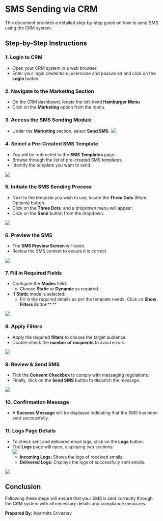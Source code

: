 # **SMS Sending via CRM**

This document provides a detailed step-by-step guide on how to send SMS using the CRM system.

## **Step-by-Step Instructions**

### 

### **1. Login to CRM**

* Open your CRM system in a web browser.  
* Enter your login credentials (username and password) and click on the **Login** button.

### 

### **2. Navigate to the Marketing Section**

* On the CRM dashboard, locate the left-hand **Hamburger Menu**  
* Click on the **Marketing** option from the menu.

### 

### **3. Access the SMS Sending Module**

* Under the **Marketing** section, select **Send SMS**.
![](https://ruloans-bucket.s3.ap-south-1.amazonaws.com/docs/crm/features/marketing/sms/image1.png)

### 

### **4. Select a Pre-Created SMS Template**

* You will be redirected to the **SMS Templates** page.  
* Browse through the list of pre-created SMS templates.  
* Identify the template you want to send.

![](https://ruloans-bucket.s3.ap-south-1.amazonaws.com/docs/crm/features/marketing/sms/image2.png)

### **5. Initiate the SMS Sending Process**

* Next to the template you wish to use, locate the **Three Dots** (More Options) button.  
* Click on the **Three Dots**, and a dropdown menu will appear.  
* Click on the **Send** button from the dropdown.

![](https://ruloans-bucket.s3.ap-south-1.amazonaws.com/docs/crm/features/marketing/sms/image3.png)

### **6. Preview the SMS**

* The **SMS Preview Screen** will open.  
* Review the SMS content to ensure it is correct.

![](https://ruloans-bucket.s3.ap-south-1.amazonaws.com/docs/crm/features/marketing/sms/image4.png)

### 

### **7. Fill in Required Fields**

* Configure the **Modes** field:  
  * Choose **Static** or **Dynamic** as required.  
* If **Static** mode is selected:  
  * Fill in the required details as per the template needs, Click on **Show Filters** Button**.**

![](https://ruloans-bucket.s3.ap-south-1.amazonaws.com/docs/crm/features/marketing/sms/image5.png)

### 

### **8. Apply Filters**

* Apply the required **filters** to choose the target audience.  
* Double-check the **number of recipients** to avoid errors.

![](https://ruloans-bucket.s3.ap-south-1.amazonaws.com/docs/crm/features/marketing/sms/image6.png)

### 

### **9. Review & Send SMS**

* Tick the **Consent Checkbox** to comply with messaging regulations.  
* Finally, click on the **Send SMS** button to dispatch the message.

![](https://ruloans-bucket.s3.ap-south-1.amazonaws.com/docs/crm/features/marketing/sms/image7.png)

### **10. Confirmation Message**

* A **Success Message** will be displayed indicating that the SMS has been sent successfully.

### **11. Logs Page Details**

* To check sent and delivered email logs, click on the **Logs** button.  
* The **Logs** page will open, displaying two sections:  
![](https://ruloans-bucket.s3.ap-south-1.amazonaws.com/docs/crm/features/marketing/sms/image8.png)
  * **Incoming Logs:** Shows the logs of received emails.  
  * **Delivered Logs:** Displays the logs of successfully sent emails.

![](https://ruloans-bucket.s3.ap-south-1.amazonaws.com/docs/crm/features/marketing/sms/image9.png)

## **Conclusion**

Following these steps will ensure that your SMS is sent correctly through the CRM system with all necessary details and compliance measures.

**Prepared By:** Aparmita Srivastav
